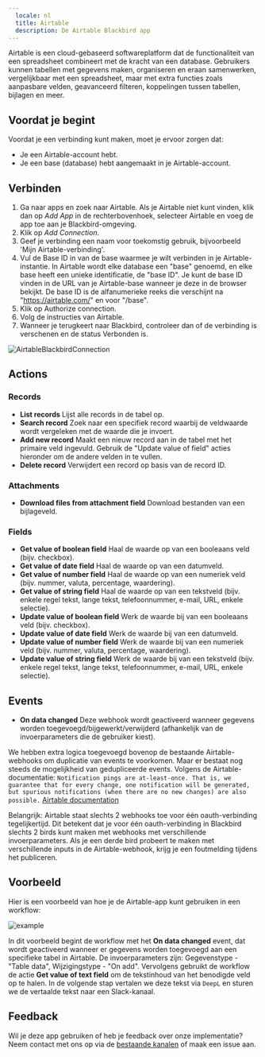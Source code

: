 ```yaml
---
  locale: nl
  title: Airtable
  description: De Airtable Blackbird app
---
```


<LinkCard title="View on Github" target="_blank" href="https://github.com/bb-io/Airtable" icon="github" />

Airtable is een cloud-gebaseerd softwareplatform dat de functionaliteit van een spreadsheet combineert met de kracht van een database. Gebruikers kunnen tabellen met gegevens maken, organiseren en eraan samenwerken, vergelijkbaar met een spreadsheet, maar met extra functies zoals aanpasbare velden, geavanceerd filteren, koppelingen tussen tabellen, bijlagen en meer.

## Voordat je begint

Voordat je een verbinding kunt maken, moet je ervoor zorgen dat:

- Je een Airtable-account hebt.
- Je een base (database) hebt aangemaakt in je Airtable-account.

## Verbinden

1. Ga naar apps en zoek naar Airtable. Als je Airtable niet kunt vinden, klik dan op _Add App_ in de rechterbovenhoek, selecteer Airtable en voeg de app toe aan je Blackbird-omgeving.
2. Klik op _Add Connection_.
3. Geef je verbinding een naam voor toekomstig gebruik, bijvoorbeeld 'Mijn Airtable-verbinding'.
4. Vul de Base ID in van de base waarmee je wilt verbinden in je Airtable-instantie. In Airtable wordt elke database een "base" genoemd, en elke base heeft een unieke identificatie, de "base ID". Je kunt de base ID vinden in de URL van je Airtable-base wanneer je deze in de browser bekijkt. De base ID is de alfanumerieke reeks die verschijnt na "https://airtable.com/" en voor "/base".
5. Klik op Authorize connection.
6. Volg de instructies van Airtable.
7. Wanneer je terugkeert naar Blackbird, controleer dan of de verbinding is verschenen en de status Verbonden is.

![AirtableBlackbirdConnection](https://raw.githubusercontent.com/bb-io/Airtable/main/image/README/AirtableBlackbirdConnection.png)

## Actions

### Records

- **List records** Lijst alle records in de tabel op.
- **Search record** Zoek naar een specifiek record waarbij de veldwaarde wordt vergeleken met de waarde die je invoert.
- **Add new record** Maakt een nieuw record aan in de tabel met het primaire veld ingevuld. Gebruik de "Update value of field" acties hieronder om de andere velden in te vullen.
- **Delete record** Verwijdert een record op basis van de record ID.

### Attachments

- **Download files from attachment field** Download bestanden van een bijlageveld.

### Fields

- **Get value of boolean field** Haal de waarde op van een booleaans veld (bijv. checkbox).
- **Get value of date field** Haal de waarde op van een datumveld.
- **Get value of number field** Haal de waarde op van een numeriek veld (bijv. nummer, valuta, percentage, waardering).
- **Get value of string field** Haal de waarde op van een tekstveld (bijv. enkele regel tekst, lange tekst, telefoonnummer, e-mail, URL, enkele selectie).
- **Update value of boolean field** Werk de waarde bij van een booleaans veld (bijv. checkbox).
- **Update value of date field** Werk de waarde bij van een datumveld.
- **Update value of number field** Werk de waarde bij van een numeriek veld (bijv. nummer, valuta, percentage, waardering).
- **Update value of string field** Werk de waarde bij van een tekstveld (bijv. enkele regel tekst, lange tekst, telefoonnummer, e-mail, URL, enkele selectie).

## Events

- **On data changed** Deze webhook wordt geactiveerd wanneer gegevens worden toegevoegd/bijgewerkt/verwijderd (afhankelijk van de invoerparameters die de gebruiker kiest).

We hebben extra logica toegevoegd bovenop de bestaande Airtable-webhooks om duplicatie van events te voorkomen. Maar er bestaat nog steeds de mogelijkheid van gedupliceerde events.
Volgens de Airtable-documentatie:
`Notification pings are at-least-once. That is, we guarantee that for every change, one notification will be generated, but spurious notifications (when there are no new changes) are also possible.`
[Airtable documentation](https://airtable.com/developers/web/api/webhooks-overview)

Belangrijk: Airtable staat slechts 2 webhooks toe voor één oauth-verbinding tegelijkertijd. Dit betekent dat je voor één oauth-verbinding in Blackbird slechts 2 birds kunt maken met webhooks met verschillende invoerparameters. Als je een derde bird probeert te maken met verschillende inputs in de Airtable-webhook, krijg je een foutmelding tijdens het publiceren.

## Voorbeeld

Hier is een voorbeeld van hoe je de Airtable-app kunt gebruiken in een workflow:

![example](https://raw.githubusercontent.com/bb-io/Airtable/main/image/README/example.png)

In dit voorbeeld begint de workflow met het **On data changed** event, dat wordt geactiveerd wanneer er gegevens worden toegevoegd aan een specifieke tabel in Airtable. De invoerparameters zijn: Gegevenstype - "Table data", Wijzigingstype - "On add". Vervolgens gebruikt de workflow de actie **Get value of text field** om de tekstinhoud van het benodigde veld op te halen. In de volgende stap vertalen we deze tekst via `DeepL` en sturen we de vertaalde tekst naar een Slack-kanaal.

## Feedback

Wil je deze app gebruiken of heb je feedback over onze implementatie? Neem contact met ons op via de [bestaande kanalen](https://www.blackbird.io/) of maak een issue aan.